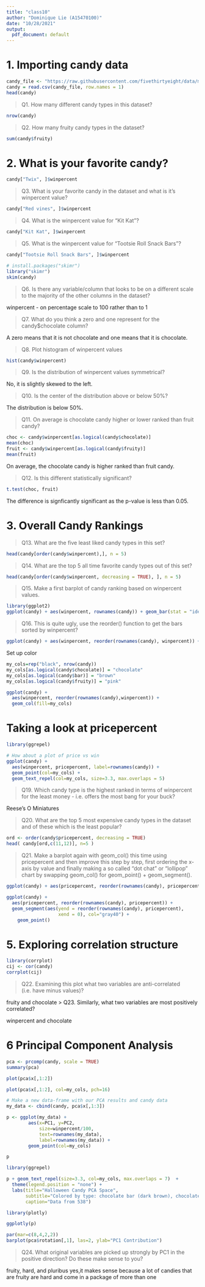 ```yaml
---
title: "class10"
author: "Dominique Lie (A15470100)"
date: "10/28/2021"
output:
  pdf_document: default
---
```

# 1. Importing candy data
```r
candy_file <- "https://raw.githubusercontent.com/fivethirtyeight/data/master/candy-power-ranking/candy-data.csv"
candy = read.csv(candy_file, row.names = 1)
head(candy)
```
> Q1. How many different candy types in this dataset?

```r
nrow(candy)
```

> Q2. How many fruity candy types in the dataset?

```r
sum(candy$fruity)
```

# 2. What is your favorite candy? 

```r
candy["Twix", ]$winpercent
```
> Q3. What is your favorite candy in the dataset and what is it's winpercent value? 

```r
candy["Red vines", ]$winpercent
```

> Q4. What is the winpercent value for "Kit Kat"?

```r
candy["Kit Kat", ]$winpercent
```

> Q5. What is the winpercent value for "Tootsie Roll Snack Bars"?

```r
candy["Tootsie Roll Snack Bars", ]$winpercent
```

```r
# install.packages("skimr")
library("skimr")
skim(candy)
```
> Q6. Is there any variable/column that looks to be on a different scale to the majority of the other columns in the dataset?

winpercent - on percentage scale to 100 rather than to 1

> Q7. What do you think a zero and one represent for the candy$chocolate column?

A zero means that it is not chocolate and one means that it is chocolate. 

> Q8. Plot histogram of winpercent values

```r
hist(candy$winpercent)
```
> Q9. Is the distribution of winpercent values symmetrical?

No, it is slightly skewed to the left. 

> Q10. Is the center of the distribution above or below 50%? 

The distribution is below 50%. 

> Q11. On average is chocolate candy higher or lower ranked than fruit candy? 

```r
choc <- candy$winpercent[as.logical(candy$chocolate)]
mean(choc)
fruit <- candy$winpercent[as.logical(candy$fruity)]
mean(fruit)
```

On average, the chocolate candy is higher ranked than fruit candy.

> Q12. Is this different statistically significant?

```r
t.test(choc, fruit)
```
The difference is signficantly significant as the p-value is less than 0.05.

# 3. Overall Candy Rankings

> Q13. What are the five least liked candy types in this set?

```r
head(candy[order(candy$winpercent),], n = 5)
```

> Q14. What are the top 5 all time favorite candy types out of this set?

```r
head(candy[order(candy$winpercent, decreasing = TRUE), ], n = 5)
```

> Q15. Make a first barplot of candy ranking based on winpercent values. 

```r
library(ggplot2)
ggplot(candy) + aes(winpercent, rownames(candy)) + geom_bar(stat = "identity")
```

> Q16. This is quite ugly, use the reorder() function to get the bars sorted by winpercent? 

```r
ggplot(candy) + aes(winpercent, reorder(rownames(candy), winpercent)) + geom_bar(stat = "identity")
```
Set up color

```r
my_cols=rep("black", nrow(candy))
my_cols[as.logical(candy$chocolate)] = "chocolate"
my_cols[as.logical(candy$bar)] = "brown"
my_cols[as.logical(candy$fruity)] = "pink"

```

```r
ggplot(candy) + 
  aes(winpercent, reorder(rownames(candy),winpercent)) +
  geom_col(fill=my_cols) 
```
# Taking a look at pricepercent

```r
library(ggrepel)

# How about a plot of price vs win
ggplot(candy) +
  aes(winpercent, pricepercent, label=rownames(candy)) +
  geom_point(col=my_cols) + 
  geom_text_repel(col=my_cols, size=3.3, max.overlaps = 5)
```

> Q19. Which candy type is the highest ranked in terms of winpercent for the least money - i.e. offers the most bang for your buck?

Reese's O Miniatures


> Q20. What are the top 5 most expensive candy types in the dataset and of these which is the least popular?

```r
ord <- order(candy$pricepercent, decreasing = TRUE)
head( candy[ord,c(11,12)], n=5 )
```

> Q21. Make a barplot again with geom_col() this time using pricepercent and then improve this step by step, first ordering the x-axis by value and finally making a so called “dot chat” or “lollipop” chart by swapping geom_col() for geom_point() + geom_segment().

```r
ggplot(candy) + aes(pricepercent, reorder(rownames(candy), pricepercent)) + geom_col()
```
```r
ggplot(candy) +
  aes(pricepercent, reorder(rownames(candy), pricepercent)) +
  geom_segment(aes(yend = reorder(rownames(candy), pricepercent), 
                   xend = 0), col="gray40") +
    geom_point()
```
# 5. Exploring correlation structure

```r
library(corrplot)
cij <- cor(candy)
corrplot(cij)
```
> Q22. Examining this plot what two variables are anti-correlated (i.e. have minus values)?

fruity and chocolate
> Q23. Similarly, what two variables are most positively correlated?

winpercent and chocolate

# 6 Principal Component Analysis

```r
pca <- prcomp(candy, scale = TRUE)
summary(pca)
```
```r
plot(pca$x[,1:2])
```
```r
plot(pca$x[,1:2], col=my_cols, pch=16)
```
```r
# Make a new data-frame with our PCA results and candy data
my_data <- cbind(candy, pca$x[,1:3])

p <- ggplot(my_data) + 
        aes(x=PC1, y=PC2, 
            size=winpercent/100,  
            text=rownames(my_data),
            label=rownames(my_data)) +
        geom_point(col=my_cols)

p


```

```r
library(ggrepel)

p + geom_text_repel(size=3.3, col=my_cols, max.overlaps = 7)  + 
  theme(legend.position = "none") +
  labs(title="Halloween Candy PCA Space",
       subtitle="Colored by type: chocolate bar (dark brown), chocolate other (light brown), fruity (red), other (black)",
       caption="Data from 538")
```

```r
library(plotly)
```
```r
ggplotly(p)
```
```r
par(mar=c(8,4,2,2))
barplot(pca$rotation[,1], las=2, ylab="PC1 Contribution")
```
> Q24. What original variables are picked up strongly by PC1 in the positive direction? Do these make sense to you?

fruity, hard, and pluribus
yes,it makes sense because a lot of candies that are fruity are hard and come in a package of more than one
